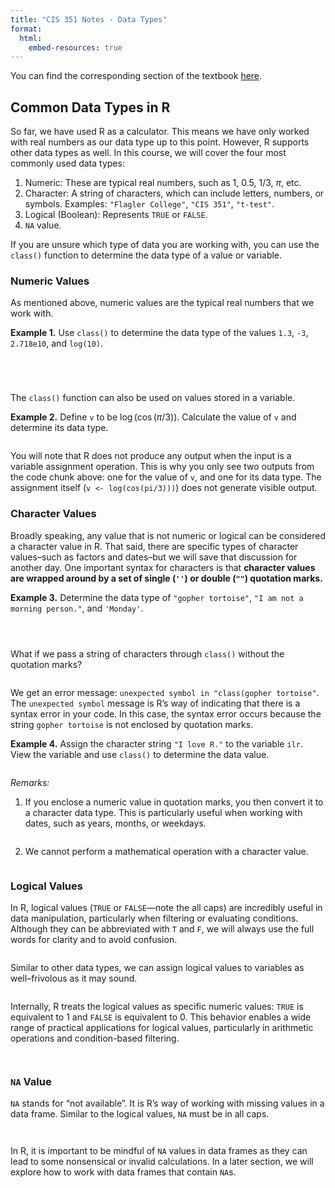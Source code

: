 ```yaml
---
title: "CIS 351 Notes - Data Types"
format: 
  html:
    embed-resources: true
---
```


You can find the corresponding section of the textbook [here](%22https://ckao.quarto.pub/cis-351/content/data_types.html%22).

## Common Data Types in R {#sec-data-types}

So far, we have used R as a calculator. This means we have only worked with real numbers as our data type up to this point. However, R supports other data types as well. In this course, we will cover the four most commonly used data types:

1.  Numeric: These are typical real numbers, such as 1, 0.5, 1/3, $\pi$, etc.
2.  Character: A string of characters, which can include letters, numbers, or symbols. Examples: `"Flagler College"`, `"CIS 351"`, `"t-test"`.
3.  Logical (Boolean): Represents `TRUE` or `FALSE`.
4.  `NA` value.

If you are unsure which type of data you are working with, you can use the `class()` function to determine the data type of a value or variable.

### Numeric Values

As mentioned above, numeric values are the typical real numbers that we work with.

**Example 1.** Use `class()` to determine the data type of the values `1.3`, `-3`, `2.718e10`, and `log(10)`.

```r
```

```r
```

```r
```

```r
```

The `class()` function can also be used on values stored in a variable.

**Example 2.** Define `v` to be $\log(\cos(\pi/3))$. Calculate the value of `v` and determine its data type.

```r
```

You will note that R does not produce any output when the input is a variable assignment operation. This is why you only see two outputs from the code chunk above: one for the value of `v`, and one for its data type. The assignment itself (`v <- log(cos(pi/3)))`) does not generate visible output.

### Character Values

Broadly speaking, any value that is not numeric or logical can be considered a character value in R. That said, there are specific types of character values--such as factors and dates--but we will save that discussion for another day. One important syntax for characters is that **character values are wrapped around by a set of single (`''`) or double (`""`) quotation marks.**

**Example 3.** Determine the data type of `"gopher tortoise"`, `"I am not a morning person."`, and `'Monday'`.

```r
```

```r
```

```r
```

What if we pass a string of characters through `class()` without the quotation marks?

```r
```

We get an error message: `unexpected symbol in "class(gopher tortoise"`. The `unexpected symbol` message is R's way of indicating that there is a syntax error in your code. In this case, the syntax error occurs because the string `gopher tortoise` is not enclosed by quotation marks.

**Example 4.** Assign the character string `"I love R."` to the variable `ilr`. View the variable and use `class()` to determine the data value.

```r
```

*Remarks:*

1.  If you enclose a numeric value in quotation marks, you then convert it to a character data type. This is particularly useful when working with dates, such as years, months, or weekdays.

```r
```

2.  We cannot perform a mathematical operation with a character value.

```r
```

### Logical Values

In R, logical values (`TRUE` or `FALSE`---note the all caps) are incredibly useful in data manipulation, particularly when filtering or evaluating conditions. Although they can be abbreviated with `T` and `F`, we will always use the full words for clarity and to avoid confusion.

```r
```

Similar to other data types, we can assign logical values to variables as well--frivolous as it may sound.

```r
```

Internally, R treats the logical values as specific numeric values: `TRUE` is equivalent to 1 and `FALSE` is equivalent to 0. This behavior enables a wide range of practical applications for logical values, particularly in arithmetic operations and condition-based filtering.

```r
```

```r
```

### `NA` Value

`NA` stands for "not available". It is R's way of working with missing values in a data frame. Similar to the logical values, `NA` must be in all caps.

```r
```

```r
```

In R, it is important to be mindful of `NA` values in data frames as they can lead to some nonsensical or invalid calculations. In a later section, we will explore how to work with data frames that contain `NA`s.